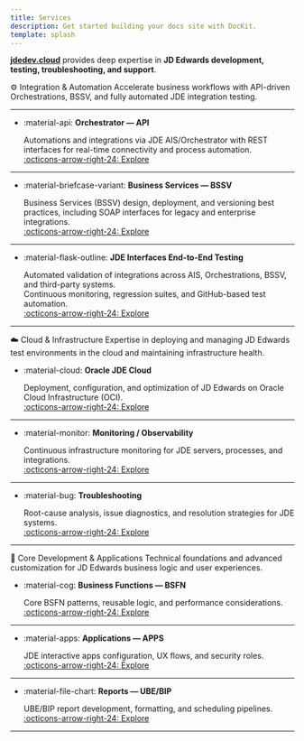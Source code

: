 ```yaml
---
title: Services
description: Get started building your docs site with DocKit.
template: splash
---
```


**[jdedev.cloud](https://jdedev.cloud)** provides deep expertise in **JD Edwards development, testing, troubleshooting, and support**.  

⚙️ Integration & Automation
Accelerate business workflows with API-driven Orchestrations, BSSV, and fully automated JDE integration testing.

---

-   :material-api: **Orchestrator — API**

    Automations and integrations via JDE AIS/Orchestrator with REST interfaces for real-time connectivity and process automation.  
    [:octicons-arrow-right-24: Explore](services/orch/2orch.md)

---

-   :material-briefcase-variant: **Business Services — BSSV**
    
    Business Services (BSSV) design, deployment, and versioning best practices, including SOAP interfaces for legacy and enterprise integrations.  
    [:octicons-arrow-right-24: Explore](services/bssv/bssv.md)

---    

-   :material-flask-outline: **JDE Interfaces End-to-End Testing**

    Automated validation of integrations across AIS, Orchestrations, BSSV, and third-party systems.  
    Continuous monitoring, regression suites, and GitHub-based test automation.  
    [:octicons-arrow-right-24: Explore](services/test/test.md)

---    

☁️ Cloud & Infrastructure
Expertise in deploying and managing JD Edwards test environments in the cloud and maintaining infrastructure health.

-   :material-cloud: **Oracle JDE Cloud**

    Deployment, configuration, and optimization of JD Edwards on Oracle Cloud Infrastructure (OCI).  
    [:octicons-arrow-right-24: Explore](services/oci/oci.md)

---    

-   :material-monitor: **Monitoring / Observability**

    Continuous infrastructure monitoring for JDE servers, processes, and integrations.  
    [:octicons-arrow-right-24: Explore](services/monitoring/monitoring.md)

---    

-   :material-bug: **Troubleshooting**

    Root-cause analysis, issue diagnostics, and resolution strategies for JDE systems.  
    [:octicons-arrow-right-24: Explore](services/debug/debug)

---    

🧩 Core Development & Applications
Technical foundations and advanced customization for JD Edwards business logic and user experiences.

-   :material-cog: **Business Functions — BSFN**

    Core BSFN patterns, reusable logic, and performance considerations.  
    [:octicons-arrow-right-24: Explore](services/bsfn/bsfn.md)

---    

-   :material-apps: **Applications — APPS**

    JDE interactive apps configuration, UX flows, and security roles.  
    [:octicons-arrow-right-24: Explore](services/apps/apps.md)

---    

-   :material-file-chart: **Reports — UBE/BIP**

    UBE/BIP report development, formatting, and scheduling pipelines.  
    [:octicons-arrow-right-24: Explore](services/ube/ube.md)

---    
